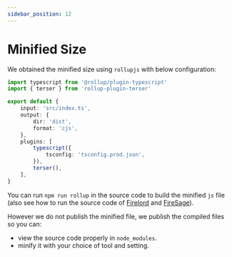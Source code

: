 ```yaml
---
sidebar_position: 12
---
```


# Minified Size

We obtained the minified size using `rollupjs` with below configuration:

```ts
import typescript from '@rollup/plugin-typescript'
import { terser } from 'rollup-plugin-terser'

export default {
	input: 'src/index.ts',
	output: {
		dir: 'dist',
		format: 'cjs',
	},
	plugins: [
		typescript({
			tsconfig: 'tsconfig.prod.json',
		}),
		terser(),
	],
}
```

You can run `npm run rollup` in the source code to build the minified `js` file (also see how to run the source code of [Firelord](./contributing#running-the-source-code) and [FireSage](../firesage/contributing#running-the-source-code)).

However we do not publish the minified file, we publish the compiled files so you can:

- view the source code properly in `node_modules`.
- minify it with your choice of tool and setting.
